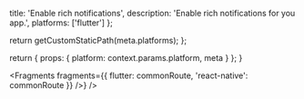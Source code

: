 
  title: 'Enable rich notifications',
  description: 'Enable rich notifications for you app.',
  platforms: ['flutter']
};

  return getCustomStaticPath(meta.platforms);
};

  return {
    props: {
      platform: context.params.platform,
      meta
    }
  };
}


<Fragments fragments={{ flutter: commonRoute, 'react-native': commonRoute }} />}
/>
